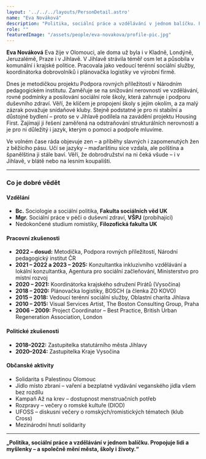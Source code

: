 ```yaml
---
layout: '../../../layouts/PersonDetail.astro'
name: "Eva Nováková"
description: "Politika, sociální práce a vzdělávání v jednom balíčku. Propojuje lidi a myšlenky – a společně mění města, školy i životy."
role: ""
featuredImage: "/assets/people/eva-novakova/profile-pic.jpg"
---
```


**Eva Nováková**
Eva žije v Olomouci, ale doma už byla i v Kladně, Londýně, Jeruzalémě, Praze i v Jihlavě. V Jihlavě strávila téměř osm let a působila v komunální i krajské politice. Pracovala jako vedoucí terénní sociální služby, koordinátorka dobrovolníků i plánovačka logistiky ve výrobní firmě.

Dnes je metodičkou projektu Podpora rovných příležitostí v Národním pedagogickém institutu. Zaměřuje se na snižování nerovností ve vzdělávání, rovné podmínky a posilování sociální role školy, která zahrnuje i podporu duševního zdraví. Věří, že klíčem je propojení školy s jejím okolím, a za malý zázrak považuje snídaňové kluby. Stejně podstatné je pro ni stabilní a důstojné bydlení – proto se v Jihlavě podílela na zavádění projektu Housing First. Zajímají ji řešení zaměřená na odstraňování strukturálních nerovností a je pro ni důležitý i jazyk, kterým o pomoci a podpoře mluvíme.

Ve volném čase ráda objevuje zen – a příběhy slavných i zapomenutých žen z běžícího pásu. Učí se jazyky – maďarštinu sice vzdala, ale polština a španělština ji stále baví. Věří, že dobrodružství na ni čeká všude – i v Jihlavě, v blátě nebo na lesním koupališti.

---

### Co je dobré vědět

#### Vzdělání

- **Bc.** Sociologie a sociální politika, **Fakulta sociálních věd UK**
- **Mgr.** Sociální práce v péči o duševní zdraví, **VŠPJ** (probíhající)
- Nedokončené studium romistiky, **Filozofická fakulta UK**

#### Pracovní zkušenosti

- **2022 – dosud:** Metodička, Podpora rovných příležitostí, Národní pedagogický institut ČR
- **2021 – 2022 a 2023 – 2025:** Konzultantka inkluzivního vzdělávání a lokální konzultantka, Agentura pro sociální začleňování, Ministerstvo pro místní rozvoj
- **2020 – 2021:** Koordinátorka krajského sdružení Pirátů (Vysočina)
- **2018 – 2020:** Plánovačka logistiky, BOSCH (a členka ZO KOVO)
- **2015 – 2018:** Vedoucí terénní sociální služby, Oblastní charita Jihlava
- **2010 – 2015:** Visual Services Artist, The Boston Consulting Group, Praha
- **2006 – 2009:** Project Coordinator – Best Practice, British Urban Regeneration Association, London

#### Politické zkušenosti

- **2018–2022:** Zastupitelka statutárního města Jihlavy
- **2020–2024:** Zastupitelka Kraje Vysočina

#### Občanské aktivity

- Solidarita s Palestinou Olomouc
- Jídlo místo zbraní – vaření a bezplatné vydávání veganského jídla všem bez rozdílu
- Kampaň Až na krev – dostupnost menstruačních potřeb
- Rozpravy – večery o romské kultuře (DIOD)
- UFOSS – diskusní večery o romských/romistických tématech (klub Cross)
- Mezinárodní hnutí solidarity

---

**„Politika, sociální práce a vzdělávání v jednom balíčku. Propojuje lidi a myšlenky – a společně mění města, školy i životy.“**